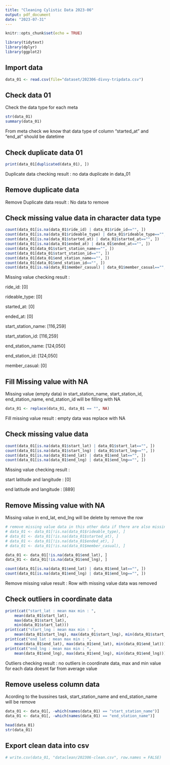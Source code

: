 ```yaml
---
title: "Cleaning Cylistic Data 2023-06"
output: pdf_document
date: "2023-07-31"
---
```


```r
knitr::opts_chunk$set(echo = TRUE)

library(tidytext)
library(dplyr)
library(ggplot2)

```

## Import data 
```r
data_01 <- read.csv(file="dataset/202306-divvy-tripdata.csv")
```

## Check data 01

Check the data type for each meta

```r
str(data_01)
summary(data_01)
```
From meta check we know that data type of column "started_at" and "end_at" should be datetime


## Check duplicate data 01

```r
print(data_01[duplicated(data_01), ])

```

Duplicate data checking result : no data duplicate in data_01

## Remove duplicate data 

Remove Duplicate data result : No data to remove

## Check missing value data in character data type
```r
count(data_01[is.na(data_01$ride_id) | data_01$ride_id=="", ])
count(data_01[is.na(data_01$rideable_type) | data_01$rideable_type=="", ])
count(data_01[is.na(data_01$started_at) | data_01$started_at=="", ])
count(data_01[is.na(data_01$ended_at) | data_01$ended_at=="", ])
count(data_01[data_01$start_station_name=="", ])
count(data_01[data_01$start_station_id=="", ])
count(data_01[data_01$end_station_name=="", ])
count(data_01[data_01$end_station_id=="", ])
count(data_01[is.na(data_01$member_casual) | data_01$member_casual=="", ])
```

Missing value checking result : 

ride_id: [0]

rideable_type: [0]

started_at: [0]

ended_at: [0]

start_station_name: [116,259]

start_station_id: [116,259]

end_station_name: [124,050]

end_station_id:  [124,050]

member_casual: [0]

## Fill Missing value with NA

Missing value (empty data) in start_station_name, start_station_id, end_station_name, end_station_id will be filling with NA
```r

data_01 <- replace(data_01, data_01 == "", NA)

```

Fill missing value result : empty data was replace with NA

## Check missing value data
```r
count(data_01[is.na(data_01$start_lat) | data_01$start_lat=="", ])
count(data_01[is.na(data_01$start_lng) | data_01$start_lng=="", ])
count(data_01[is.na(data_01$end_lat) | data_01$end_lat=="", ])
count(data_01[is.na(data_01$end_lng) | data_01$end_lng=="", ])

```
Missing value checking result : 

start latitude and langitude : [0]

end latitude and langitude : [889]

## Remove Missing value with NA

Missing value in end_lat, end_lng will be delete by remove the row
```r

# remove missing value data in this other data if there are also missing values 
# data_01 <- data_01[!is.na(data_01$rideable_type), ]
# data_01 <- data_01[!is.na(data_01$started_at), ]
# data_01 <- data_01[!is.na(data_01$ended_at), ]
# data_01 <- data_01[!is.na(data_01$member_casual), ]

data_01 <- data_01[!is.na(data_01$end_lat), ]
data_01 <- data_01[!is.na(data_01$end_lng), ]

count(data_01[is.na(data_01$end_lat) | data_01$end_lat=="", ])
count(data_01[is.na(data_01$end_lng) | data_01$end_lng=="", ])
```

Remove missing value result : Row with missing value data was removed 

## Check outliers in coordinate data
```r
print(cat("start_lat : mean max min : ", 
    mean(data_01$start_lat), 
    max(data_01$start_lat), 
    min(data_01$start_lat)))
print(cat("start_lng : mean max min : ", 
    mean(data_01$start_lng), max(data_01$start_lng), min(data_01$start_lng)))
print(cat("end_lat : mean max min : ", 
    mean(data_01$end_lat), max(data_01$end_lat), min(data_01$end_lat)))
print(cat("end_lng : mean max min : ", 
    mean(data_01$end_lng), max(data_01$end_lng), min(data_01$end_lng)))

```
Outliers checking result : no outliers in coordinate data, max and min value for each data doesnt far from average value

## Remove useless column data

Acording to the bussines task, start_station_name and end_station_name will be remove
```r

data_01 <- data_01[, -which(names(data_01) == "start_station_name")]
data_01 <- data_01[, -which(names(data_01) == "end_station_name")]

head(data_01)
str(data_01)

```

## Export clean data into csv
```r

# write.csv(data_01, "dataclean/202306-clean.csv", row.names = FALSE)

```


